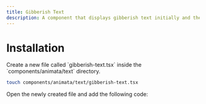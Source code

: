 ```yaml
---
title: Gibberish Text
description: A component that displays gibberish text initially and then reveals the actual text.
---
```


<ComponentPreview name="text-gibberish-text--docs" />

# Installation

<Steps>
  <Step>Create a new file called `gibberish-text.tsx` inside the `components/animata/text` directory.</Step>

```bash
touch components/animata/text/gibberish-text.tsx
```

<Step>Open the newly created file and add the following code:</Step>

```jsx file=<rootDir>/animata/text/gibberish-text.tsx

```

</Steps>
